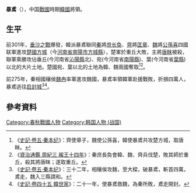'''暴鳶'''（{{bd|？||？|catIdx=B暴}}），中国[[戰國|戰國]]時期[[韓國_(戰國)|韓國]]將領。

==生平==
前301年，[[垂沙之戰|垂沙之戰]]爆發，韓派暴鳶聯同[[秦國|秦]]將[[庶长奐|庶长奐]]、[[田齊|齊]]將[[匡章|匡章]]、[[魏國_(戰國)|魏]]將[[公孫喜|公孫喜]]四國联軍進攻[[楚國|楚國]][[方城|方城]]（今[[河南省|河南省]][[南陽市|南陽市]][[方城縣|方城縣]]），楚軍於重丘大敗，主將[[唐眜|唐眜]]被殺，聯軍乘勝攻佔垂丘(今河南省[[沁陽縣|沁陽縣]]北)、宛(今河南省[[南陽縣|南陽縣]])、葉(今河南省[[葉縣|葉縣]])以北的大片土地。楚國宛、葉以北的土地為韓、魏兩國奪取<ref>《[[s:史記/卷005|史記·卷五·秦本纪]]》：齊使章子，魏使公孫喜，韓使暴鳶共攻楚方城，取唐眜。</ref><ref>《[[s:資治通鑑/卷003|資治通鑑 周紀三 赧王十四年]]》：秦庶長奐會韓、魏、齊兵伐楚，敗其師於重丘，殺其將唐眜；遂取重丘。</ref>。

前275年，秦相國穰侯[[魏冉|魏冉]]率軍進攻魏國，暴鳶率領韓軍赴援戰敗，折損四萬人，暴鳶逃往[[启封城|启封城]]<ref>《[[s:史記/卷005|史記·卷五·秦本纪]]》：三十二年，相穰侯攻魏，至大樑，破暴鳶，斬首四萬，鳶走，魏入三縣請和。</ref><ref>《[[s:史記/卷045|史記·卷四十五 韓世家]]》：二十一年，使暴鳶救魏，為秦所敗，鳶走開封。</ref>。

==參考資料==
<div class="references-small">
<references />
</div>

[[Category:春秋戰國人物|Category:春秋戰國人物]]
[[Category:韩国人物_(战国)|Category:韩国人物 (战国)]]